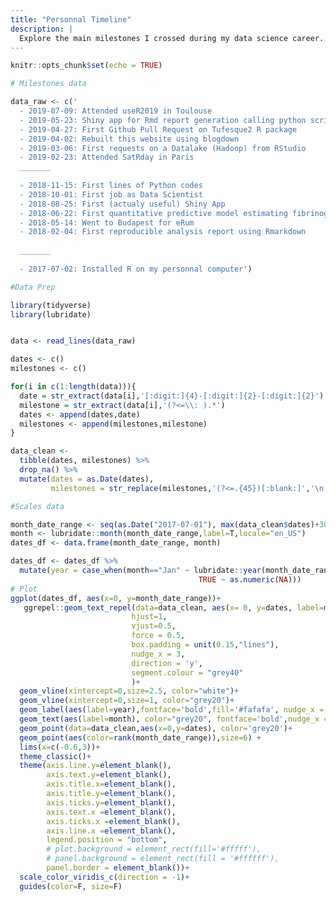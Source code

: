 ```yaml
---
title: "Personnal Timeline"
description: |
  Explore the main milestones I crossed during my data science career.
---
```


```r
knitr::opts_chunk$set(echo = TRUE)
```


```r

# Milestones data

data_raw <- c('
  - 2019-07-09: Attended useR2019 in Toulouse
  - 2019-05-23: Shiny app for Rmd report generation calling python scripts through reticulate
  - 2019-04-27: First Github Pull Request on Tufesque2 R package
  - 2019-04-02: Rebuilt this website using blogdown
  - 2019-03-06: First requests on a Datalake (Hadoop) from RStudio
  - 2019-02-23: Attended SatRday in Paris
  _______
  
  - 2018-11-15: First lines of Python codes
  - 2018-10-01: First job as Data Scientist
  - 2018-08-25: First (actualy useful) Shiny App
  - 2018-06-22: First quantitative predictive model estimating fibrinogen concentration in blood
  - 2018-05-14: Went to Budapest for eRum
  - 2018-02-04: First reproducible analysis report using Rmarkdown
  
  _______
  
  - 2017-07-02: Installed R on my personnal computer')

#Data Prep

library(tidyverse)
library(lubridate)


data <- read_lines(data_raw)

dates <- c()
milestones <- c()

for(i in c(1:length(data))){
  date = str_extract(data[i],'[:digit:]{4}-[:digit:]{2}-[:digit:]{2}')
  milestone = str_extract(data[i],'(?<=\\: ).*')
  dates <- append(dates,date)
  milestones <- append(milestones,milestone)
}

data_clean <- 
  tibble(dates, milestones) %>% 
  drop_na() %>%
  mutate(dates = as.Date(dates),
         milestones = str_replace(milestones,'(?<=.{45})[:blank:]','\n'))

#Scales data

month_date_range <- seq(as.Date("2017-07-01"), max(data_clean$dates)+30, by='month')
month <- lubridate::month(month_date_range,label=T,locale="en_US")
dates_df <- data.frame(month_date_range, month)

dates_df <- dates_df %>% 
  mutate(year = case_when(month=="Jan" ~ lubridate::year(month_date_range),
                                          TRUE ~ as.numeric(NA)))
# Plot 
ggplot(dates_df, aes(x=0, y=month_date_range))+
   ggrepel::geom_text_repel(data=data_clean, aes(x= 0, y=dates, label=milestones,size=4), 
                           hjust=1,
                           vjust=0.5,
                           force = 0.5,
                           box.padding = unit(0.15,"lines"),
                           nudge_x = 3,
                           direction = 'y',
                           segment.colour = "grey40"
                           )+
  geom_vline(xintercept=0,size=2.5, color="white")+
  geom_vline(xintercept=0,size=1, color="grey20")+
  geom_label(aes(label=year),fontface='bold',fill='#fafafa', nudge_x = -0.55, size=6) +
  geom_text(aes(label=month), color="grey20", fontface='bold',nudge_x = -0.26,hjust=0) +
  geom_point(data=data_clean,aes(x=0,y=dates), color='grey20')+
  geom_point(aes(color=rank(month_date_range)),size=6) +
  lims(x=c(-0.6,3))+
  theme_classic()+
  theme(axis.line.y=element_blank(),
        axis.text.y=element_blank(),
        axis.title.x=element_blank(),
        axis.title.y=element_blank(),
        axis.ticks.y=element_blank(),
        axis.text.x =element_blank(),
        axis.ticks.x =element_blank(),
        axis.line.x =element_blank(),
        legend.position = "bottom",
        # plot.background = element_rect(fill='#fffff'),
        # panel.background = element_rect(fill = '#ffffff'),
        panel.border = element_blank())+
  scale_color_viridis_c(direction = -1)+
  guides(color=F, size=F)
```